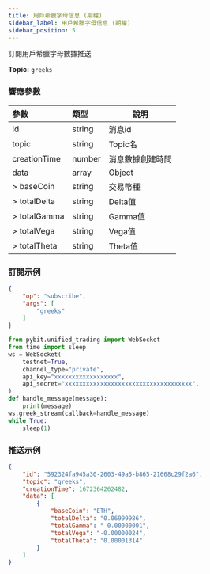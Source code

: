 ```yaml
---
title: 用戶希臘字母信息 (期權)
sidebar_label: 用戶希臘字母信息 (期權)
sidebar_position: 5
---
```


訂閱用戶希臘字母數據推送

**Topic:** `greeks`

### 響應參數
| 參數 | 類型 | 說明|
|:----- |:-----|----- |
|id |string |消息id|
|topic |string |Topic名 |
|creationTime |number |消息數據創建時間 |
|data |array |Object |
|> baseCoin |string|交易幣種 |
|> totalDelta |string|Delta值 |
|> totalGamma |string|Gamma值 |
|> totalVega |string|Vega值 |
|> totalTheta |string|Theta值 |

### 訂閱示例
```json
{
    "op": "subscribe",
    "args": [
        "greeks"
    ]
}
```

```python
from pybit.unified_trading import WebSocket
from time import sleep
ws = WebSocket(
    testnet=True,
    channel_type="private",
    api_key="xxxxxxxxxxxxxxxxxx",
    api_secret="xxxxxxxxxxxxxxxxxxxxxxxxxxxxxxxxxxxx",
)
def handle_message(message):
    print(message)
ws.greek_stream(callback=handle_message)
while True:
    sleep(1)
```

### 推送示例

```json
{
    "id": "592324fa945a30-2603-49a5-b865-21668c29f2a6",
    "topic": "greeks",
    "creationTime": 1672364262482,
    "data": [
        {
            "baseCoin": "ETH",
            "totalDelta": "0.06999986",
            "totalGamma": "-0.00000001",
            "totalVega": "-0.00000024",
            "totalTheta": "0.00001314"
        }
    ]
}
```
